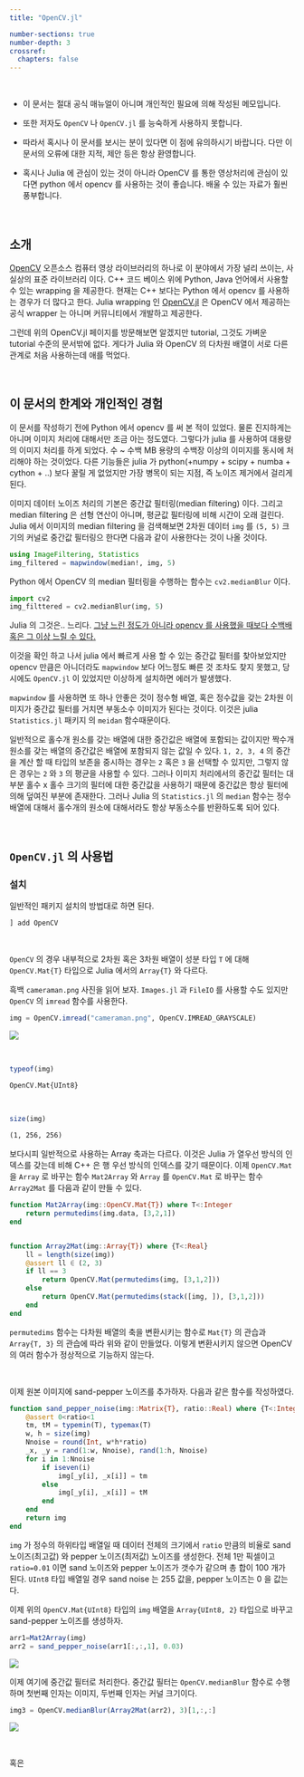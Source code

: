 ```yaml
---
title: "OpenCV.jl"

number-sections: true
number-depth: 3
crossref:
  chapters: false
---
```


<br>

::: {.callout-caution}

- 이 문서는 절대 공식 매뉴얼이 아니며 개인적인 필요에 의해 작성된 메모입니다. 

- 또한 저자도 `OpenCV` 나 `OpenCV.jl` 를 능숙하게 사용하지 못합니다. 

- 따라서 혹시나 이 문서를 보시는 분이 있다면 이 점에 유의하시기 바랍니다. 다만 이 문서의 오류에 대한 지적, 제안 등은 항상 환영합니다.

- 혹시나 Julia 에 관심이 있는 것이 아니라 OpenCV 를 통한 영상처리에 관심이 있다면 python 에서 opencv 를 사용하는 것이 좋습니다. 배울 수 있는 자료가 훨씬 풍부합니다.  

:::

</br>


## 소개

[OpenCV](https://opencv.org) 오픈소스 컴퓨터 영상 라이브러리의 하나로 이 분야에서 가장 널리 쓰이는, 사실상의 표준 라이브러리 이다. C++ 코드 베이스 위에 Python, Java 언어에서 사용할 수 있는 wrapping 을 제공한다. 현재는 C++ 보다는 Python 에서 opencv 를 사용하는 경우가 더 많다고 한다. Julia wrapping 인 [OpenCV.jl](https://juliaimages.org/OpenCV.jl/dev/) 은 OpenCV 에서 제공하는 공식 wrapper 는 아니며 커뮤니티에서 개발하고 제공한다. 


그런데 위의 OpenCV.jl 페이지를 방문해보면 알겠지만 tutorial, 그것도 가벼운 tutorial 수준의 문서밖에 없다. 게다가 Julia 와 OpenCV 의 다차원 배열이 서로 다른 관계로 처음 사용하는데 애를 먹었다.

</br>

## 이 문서의 한계와 개인적인 경험

이 문서를 작성하기 전에 Python 에서 opencv 를 써 본 적이 있었다. 물론 진지하게는 아니며 이미지 처리에 대해서만 조금 아는 정도였다. 그렇다가 julia 를 사용하여 대용량의 이미지 처리를 하게 되었다. 수 ~ 수백 MB 용량의 수백장 이상의 이미지를 동시에 처리해야 하는 것이었다. 다른 기능들은 julia 가 python(+numpy + scipy + numba + cython + ..) 보다 꿀릴 게 없었지만 가장 병목이 되는 지점, 즉 노이즈 제거에서 걸리게 된다.

이미지 데이터 노이즈 처리의 기본은 중간값 필터링(median filtering) 이다. 그리고 median filtering 은 선형 연산이 아니며, 평균값 필터링에 비해 시간이 오래 걸린다. Julia 에서 이미지의 median filtering 을 검색해보면 2차원 데이터 `img` 를 `(5, 5)` 크기의 커널로 중간값 필터링으 한다면 다음과 같이 사용한다는 것이 나올 것이다.


```julia
using ImageFiltering, Statistics
img_filtered = mapwindow(median!, img, 5)
```

Python 에서 OpenCV 의 median 필터링을 수행하는 함수는 `cv2.medianBlur` 이다. 

```python
import cv2
img_filttered = cv2.medianBlur(img, 5)
```

Julia 의 그것은.. 느리다. <u>그냥 느린 정도가 아니라 opencv 를 사용했을 때보다 수백배 혹은 그 이상 느릴 수 있다.</u> 

이것을 확인 하고 나서 julia 에서 빠르게 사용 할 수 있는 중간값 필터를 찾아보았지만 opencv 만큼은 아니더라도 `mapwindow` 보다 어느정도 빠른 것 조차도 찾지 못했고, 당시에도 `OpenCV.jl` 이 있었지만 이상하게 설치하면 에러가 발생했다. 

`mapwindow` 를 사용하면 또 하나 안좋은 것이 정수형 배열, 혹은 정수값을 갖는 2차원 이미지가 중간값 필터를 거치면 부동소수 이미지가 된다는 것이다. 이것은 julia `Statistics.jl` 패키지 의 `meidan` 함수때문이다.

일반적으로 홀수개 원소를 갖는 배열에 대한 중간값은 배열에 포함되는 값이지만 짝수개 원소를 갖는 배열의 중간값은 배열에 포함되지 않는 값일 수 있다. `1, 2, 3, 4` 의 중간을 계산 할 때 타입의 보존을 중시하는 경우는 `2` 혹은  `3` 을 선택할 수 있지만, 그렇지 않은 경우는 `2` 와 `3` 의 평균을 사용할 수 있다. 그러나 이미지 처리에서의 중간값 필터는 대부분 홀수 x 홀수 크기의 필터에 대한 중간값을 사용하기 때문에 중간값은 항상 필터에 의해 덮여진 부분에 존재한다. 그러나 Julia 의 `Statistics.jl` 의 `median` 함수는 정수 배열에 대해서 홀수개의 원소에 대해서라도 항상 부동소수를 반환하도록 되어 있다.


::: {.callout-caution}



:::

</br>


## `OpenCV.jl` 의 사용법

### 설치

일반적인 패키지 설치의 방법대로 하면 된다.

```julia
] add OpenCV
```

</br>

`OpenCV` 의 경우 내부적으로 2차원 혹은 3차원 배열이 성분 타입 `T` 에 대해 `OpenCV.Mat{T}` 타입으로 Julia 에서의 `Array{T}` 와 다르다. 


흑백 `cameraman.png` 사진을 읽어 보자. `Images.jl` 과 `FileIO` 를 사용할 수도 있지만 `OpenCV` 의 `imread` 함수를 사용한다.

```julia
img = OpenCV.imread("cameraman.png", OpenCV.IMREAD_GRAYSCALE)
```

<img src = "cameraman.png">

</br>

```julia
typeof(img)
```
```txt
OpenCV.Mat{UInt8}
```

</br>

```julia
size(img)
```
```txt
(1, 256, 256)
```


보다시피 일반적으로 사용하는 Array 축과는 다르다. 이것은 Julia 가 열우선 방식의 인덱스를 갖는데 비해 C++ 은 행 우선 방식의 인덱스를 갖기 때문이다. 이제 `OpenCV.Mat` 을 `Array` 로 바꾸는 함수 `Mat2Array` 와 `Array` 를 `OpenCV.Mat` 로 바꾸는 함수 `Array2Mat` 를 다음과 같이 만들 수 있다.

```julia
function Mat2Array(img::OpenCV.Mat{T}) where T<:Integer
    return permutedims(img.data, [3,2,1])
end


function Array2Mat(img::Array{T}) where {T<:Real}
    ll = length(size(img))
    @assert ll ∈ (2, 3)
    if ll == 3 
        return OpenCV.Mat(permutedims(img, [3,1,2]))
    else 
        return OpenCV.Mat(permutedims(stack([img, ]), [3,1,2]))
    end
end
```

`permutedims` 함수는 다차원 배열의 축을 변환시키는 함수로 `Mat{T}` 의 관습과 `Array{T, 3}` 의 관습에 따라 위와 같이 만들었다. 이렇게 변환시키지 않으면 OpenCV 의 여러 함수가 정상적으로 기능하지 않는다.

</br>

이제 원본 이미지에 sand-pepper 노이즈를 추가하자. 다음과 같은 함수를 작성하였다.

```julia
function sand_pepper_noise(img::Matrix{T}, ratio::Real) where {T<:Integer}
    @assert 0<ratio<1
    tm, tM = typemin(T), typemax(T)
    w, h = size(img)
    Nnoise = round(Int, w*h*ratio)
    _x, _y = rand(1:w, Nnoise), rand(1:h, Nnoise)
    for i in 1:Nnoise 
        if iseven(i)
            img[_y[i], _x[i]] = tm
        else 
            img[_y[i], _x[i]] = tM
        end
    end
    return img
end 
```

`img` 가 정수의 하위타입 배열일 때 데이터 전체의 크기에서 `ratio` 만큼의 비율로 sand 노이즈(최고값) 와 pepper 노이즈(최저값) 노이즈를 생성한다. 전체 1만 픽셀이고 `ratio=0.01` 이면 sand 노이즈와 pepper 노이즈가 갯수가 같으며 총 합이 100 개가 된다. `UInt8` 타입 배열일 경우 sand noise 는 255 값을, pepper 노이즈는 0 을 값는다.

이제 위의 `OpenCV.Mat{UInt8}` 타입의 `img` 배열을 `Array{UInt8, 2}` 타입으로 바꾸고 sand-pepper 노이즈를 생성하자.

```julia
arr1=Mat2Array(img)
arr2 = sand_pepper_noise(arr1[:,:,1], 0.03)
```

<img src = "noisy_cameraman.png">

이제 여기에 중간값 필터로 처리한다. 중간값 필터는 `OpenCV.medianBlur` 함수로 수행하며 첫번째 인자는 이미지, 두번째 인자는 커널 크기이다. 

```julia
img3 = OpenCV.medianBlur(Array2Mat(arr2), 3)[1,:,:]
```

<img src = "denoised_cameraman_1.png">

</br>

혹은 










